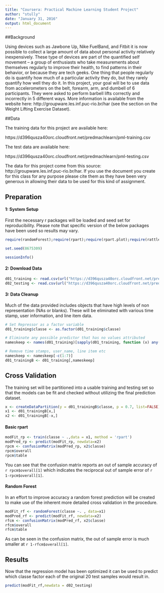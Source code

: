 ```yaml
---
title: "Coursera: Practical Machine Learning Student Project"
author: "stully"
date: "January 31, 2016"
output: html_document
---
```


##Background

Using devices such as Jawbone Up, Nike FuelBand, and Fitbit it is now possible to collect a large amount of data about personal activity relatively inexpensively. These type of devices are part of the quantified self movement – a group of enthusiasts who take measurements about themselves regularly to improve their health, to find patterns in their behavior, or because they are tech geeks. One thing that people regularly do is quantify how much of a particular activity they do, but they rarely quantify how well they do it. In this project, your goal will be to use data from accelerometers on the belt, forearm, arm, and dumbell of 6 participants. They were asked to perform barbell lifts correctly and incorrectly in 5 different ways. More information is available from the website here: http://groupware.les.inf.puc-rio.br/har (see the section on the Weight Lifting Exercise Dataset).

##Data

The training data for this project are available here:

https://d396qusza40orc.cloudfront.net/predmachlearn/pml-training.csv

The test data are available here:

https://d396qusza40orc.cloudfront.net/predmachlearn/pml-testing.csv

The data for this project come from this source: http://groupware.les.inf.puc-rio.br/har. If you use the document you create for this class for any purpose please cite them as they have been very generous in allowing their data to be used for this kind of assignment.

## Preparation

#### 1: System Setup
First the necessary r packages will be loaded and seed set for reproducibility. Please note that specific version of the below packages have been used so results may vary.

```r
require(randomForest);require(rpart);require(rpart.plot);require(rattle);require(caret)

set.seed(8675309)
```
```r
sessionInfo()
```

#### 2: Download Data
```r
d01_training <- read.csv(url("https://d396qusza40orc.cloudfront.net/predmachlearn/pml-training.csv"))
d02_testing <- read.csv(url("https://d396qusza40orc.cloudfront.net/predmachlearn/pml-testing.csv"))
```

#### 3: Data Cleanup
Much of the data provided includes objects that have high levels of non representation (NAs or blanks). These will be eliminated with various time stamp, user information, and line item data.

```r
# Set Repressor as a factor variable
d01_training$classe <- as.factor(d01_training$classe)

# Eliminate any possible predictor that has no values attributed
nameskeep <- names(d01_training)[sapply(d01_training, function (x) any(is.na(x) | x == ""))!=TRUE]

# Remove time stamps, user_name, line item etc
nameskeep <- nameskeep[-c(1:7)]
d01_trainingB <- d01_training[,nameskeep]
```

## Cross Validation
The training set will be partitioned into a usable training and testing set so that the models can be fit and checked without utilizing the final prediction dataset.

```r
x <- createDataPartition(y = d01_trainingB$classe, p = 0.7, list=FALSE)
x1 <- d01_trainingB[x,]
x2 <- d01_trainingB[-x,]
```

#### Basic rpart

```r
modFit_rp <- train(classe ~ .,data = x1, method = 'rpart')
modPred_rp <- predict(modFit_rp, newdata=x2)
rpcm <- confusionMatrix(modPred_rp, x2$classe)
rpcm$overall
rpcm$table
```

You can see that the confusion matrix reports an out of sample accuracy of `r rpcm$overall[1]` which indicates the reciprocal out of sample error of `r 1-rpcm$overall[1]`.

#### Random Forest

In an effort to improve accuracy a random forest prediction will be created to make use of the inherent more detailed cross validation in the procedure.

```r
modFit_rf <- randomForest(classe ~. , data=x1)
modPred_rf <- predict(modFit_rf, newdata=x2)
rfcm <- confusionMatrix(modPred_rf, x2$classe)
rfcm$overall
rfcm$table
```

As can be seen in the confusion matrix, the out of sample error is much smaller at `r 1-rfcm$overall[1]`.

## Results

Now that the regression model has been optimized it can be used to predict which classe factor each of the original 20 test samples would result in.

```r
predict(modFit_rf,newdata = d02_testing)
```